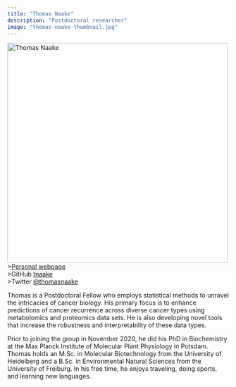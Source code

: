 ```yaml
---
title: "Thomas Naake"
description: "Postdoctoral researcher"
image: "thomas-naake-thumbnail.jpg"
---
```


![Thomas Naake](thomas-naake-1852x2286.jpg){width=500 fig-align="center"}
>[Personal webpage](https://tnaake.github.io) \
>GitHub          [tnaake](https://github.com/tnaake) \
>Twitter         [@thomasnaake](https://twitter.com/thomasnaake) \

Thomas is a Postdoctoral Fellow who employs statistical methods to unravel
the intricacies of cancer biology. His primary focus is to enhance predictions
of cancer recurrence across diverse cancer types using
metabolomics and proteomics data sets. He is also developing novel tools
that increase the robustness and interpretability of these data types.

Prior to joining the group in November 2020, he did his PhD in Biochemistry at the 
Max Planck Institute of Molecular Plant Physiology in Potsdam. Thomas holds
an M.Sc. in Molecular Biotechnology from the University of Heidelberg and a 
B.Sc. in Environmental Natural Sciences from the University of Freiburg. 
In his free time, he enjoys traveling, doing sports, and learning new languages.
